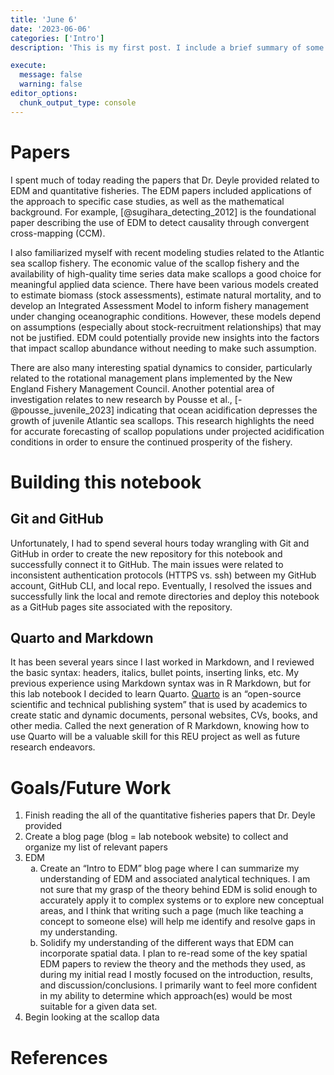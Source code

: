 ```yaml
---
title: 'June 6'
date: '2023-06-06'
categories: ['Intro']
description: 'This is my first post. I include a brief summary of some of the articles I read today and a description of what I learned about Git, GitHub, R Markdown, and Quarto.'

execute: 
  message: false
  warning: false
editor_options: 
  chunk_output_type: console
---
```


# Papers
I spent much of today reading the papers that Dr. Deyle provided related to EDM and quantitative fisheries. The EDM papers included applications of the approach to specific case studies, as well as the mathematical background. For example, [@sugihara_detecting_2012] is the foundational paper describing the use of EDM to detect causality through convergent cross-mapping (CCM).

I also familiarized myself with recent modeling studies related to the Atlantic sea scallop fishery. The economic value of the scallop fishery and the availability of high-quality time series data make scallops a good choice for meaningful applied data science. There have been various models created to estimate biomass (stock assessments), estimate natural mortality, and to develop an Integrated Assessment Model to inform fishery management under changing oceanographic conditions. However, these models depend on assumptions (especially about stock-recruitment relationships) that may not be justified. EDM could potentially provide new insights into the factors that impact scallop abundance without needing to make such assumption.

There are also many interesting spatial dynamics to consider, particularly related to the rotational management plans implemented by the New England Fishery Management Council. Another potential area of investigation relates to new research by Pousse et al., [-@pousse_juvenile_2023] indicating that ocean acidification depresses the growth of juvenile Atlantic sea scallops. This research highlights the need for accurate forecasting of scallop populations under projected acidification conditions in order to ensure the continued prosperity of the fishery.

# Building this notebook

## Git and GitHub
Unfortunately, I had to spend several hours today wrangling with Git and GitHub in order to create the new repository for this notebook and successfully connect it to GitHub. The main issues were related to inconsistent authentication protocols (HTTPS vs. ssh) between my GitHub account, GitHub CLI, and local repo. Eventually, I resolved the issues and successfully link the local and remote directories and deploy this notebook as a GitHub pages site associated with the repository.

## Quarto and Markdown
It has been several years since I last worked in Markdown, and I reviewed the basic syntax: headers, italics, bullet points, inserting links, etc. My previous experience using Markdown syntax was in R Markdown, but for this lab notebook I decided to learn Quarto. [Quarto](https://quarto.org/) is an "open-source scientific and technical publishing system" that is used by academics to create static and dynamic documents, personal websites, CVs, books, and other media. Called the next generation of R Markdown, knowing how to use Quarto will be a valuable skill for this REU project as well as future research endeavors.

# Goals/Future Work
1. Finish reading the all of the quantitative fisheries papers that Dr. Deyle provided
2. Create a blog page (blog = lab notebook website) to collect and organize my list of relevant papers
3. EDM
    a. Create an "Intro to EDM" blog page where I can summarize my understanding of EDM and associated analytical techniques. I am not sure that my grasp of the theory behind EDM is solid enough to accurately apply it to complex systems or to explore new conceptual areas, and I think that writing such a page (much like teaching a concept to someone else) will help me identify and resolve gaps in my understanding.
    b. Solidify my understanding of the different ways that EDM can incorporate spatial data. I plan to re-read some of the key spatial EDM papers to review the theory and the methods they used, as during my initial read I mostly focused on the introduction, results, and discussion/conclusions. I primarily want to feel more confident in my ability to determine which approach(es) would be most suitable for a given data set.
4. Begin looking at the scallop data


# References